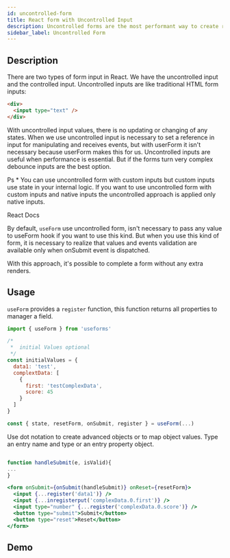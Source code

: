 ```yaml
---
id: uncontrolled-form
title: React form with Uncontrolled Input
description: Uncontrolled forms are the most performant way to create react forms. With uncontrolled input values, there is no updating or changing of any states. What you submit is what you get.
sidebar_label: Uncontrolled Form
---
```



## Description

There are two types of form input in React. We have the uncontrolled input and the controlled input. Uncontrolled inputs are like traditional HTML form inputs:

```html
<div>
  <input type="text" />
</div>
```

With uncontrolled input values, there is no updating or changing of any states. When we use uncontrolled input is necessary to set a reference in input for manipulating and receives events, but with userForm it isn't necessary because userForm makes this for us.
Uncontrolled inputs are useful when performance is essential. But if the forms turn very complex debounce inputs are the best option.

Ps \* You can use uncontrolled form with custom inputs but custom inputs use state in your internal logic.
If you want to use uncontrolled form with custom inputs and native inputs the uncontrolled approach is applied only native inputs.

React Docs

By default, `useForm` use uncontrolled form, isn't necessary to pass any value to useForm hook if you want to use this kind.
But when you use this kind of form, it is necessary to realize that values and events validation are available only when onSubmit event is dispatched.

With this approach, it's possible to complete a form without any extra renders.

## Usage

`useForm` provides a `register` function, this function returns all properties to manager a field.

```javascript
import { useForm } from 'useforms'

/*
 *  initial Values optional
 */
const initialValues = {
  data1: 'test',
  complextData: [
    {
      first: 'testComplexData',
      score: 45
    }
  ]
}

const { state, resetForm, onSubmit, register } = useForm(...)
```

Use dot notation to create advanced objects or to map object values. Type an entry name and type or an entry property object.

```jsx

function handleSubmit(e, isValid){
...
}

<form onSubmit={onSubmit(handleSubmit)} onReset={resetForm}>
  <input {...register('data1')} />
  <input {...inregisterput('complexData.0.first')} />
  <input type="number" {...register('complexData.0.score')} />
  <button type="submit">Submit</button>
  <button type="reset">Reset</button>
</form>
```

## Demo

<Uncontrolled />
